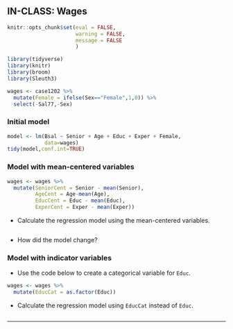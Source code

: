 ## IN-CLASS: Wages

```r
knitr::opts_chunk$set(eval = FALSE, 
                      warning = FALSE,
                      message = FALSE
                      )
```

```r
library(tidyverse)
library(knitr)
library(broom)
library(Sleuth3)
```

```r
wages <- case1202 %>% 
  mutate(Female = ifelse(Sex=="Female",1,0)) %>%
  select(-Sal77,-Sex)
```

### Initial model

```r
model <- lm(Bsal ~ Senior + Age + Educ + Exper + Female, 
            data=wages)
tidy(model,conf.int=TRUE)
```

### Model with mean-centered variables

```r
wages <- wages %>%
  mutate(SeniorCent = Senior - mean(Senior), 
         AgeCent = Age-mean(Age), 
         EducCent = Educ - mean(Educ), 
         ExperCent = Exper - mean(Exper))
```

- Calculate the regression model using the mean-centered variables. 

```r

```

- How did the model change?

### Model with indicator variables

- Use the code below to create a categorical variable for `Educ`.

```r
wages <- wages %>%
  mutate(EducCat = as.factor(Educ))
```

- Calculate the regression model using `EducCat` instead of `Educ`.

```r

```

***